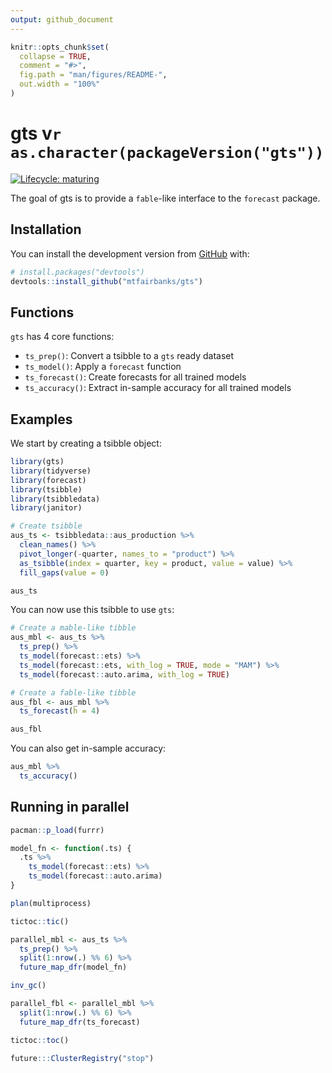 ```yaml
---
output: github_document
---
```


<!-- README.md is generated from README.Rmd. Please edit that file -->

```r
knitr::opts_chunk$set(
  collapse = TRUE,
  comment = "#>",
  fig.path = "man/figures/README-",
  out.width = "100%"
)
```

# gts v`r as.character(packageVersion("gts"))`

<!-- badges: start -->
[![Lifecycle: maturing](https://img.shields.io/badge/lifecycle-maturing-blue.svg)](https://www.tidyverse.org/lifecycle/#maturing)
<!-- badges: end -->

The goal of gts is to provide a `fable`-like interface to the `forecast` package.

## Installation

You can install the development version from [GitHub](https://github.com/) with:

``` r
# install.packages("devtools")
devtools::install_github("mtfairbanks/gts")
```
## Functions

`gts` has 4 core functions:

* `ts_prep()`: Convert a tsibble to a `gts` ready dataset
* `ts_model()`: Apply a `forecast` function
* `ts_forecast()`: Create forecasts for all trained models
* `ts_accuracy()`: Extract in-sample accuracy for all trained models

## Examples

We start by creating a tsibble object:

```r
library(gts)
library(tidyverse)
library(forecast)
library(tsibble)
library(tsibbledata)
library(janitor)

# Create tsibble
aus_ts <- tsibbledata::aus_production %>%
  clean_names() %>%
  pivot_longer(-quarter, names_to = "product") %>%
  as_tsibble(index = quarter, key = product, value = value) %>%
  fill_gaps(value = 0)

aus_ts
```

You can now use this tsibble to use `gts`:

```r
# Create a mable-like tibble
aus_mbl <- aus_ts %>%
  ts_prep() %>%
  ts_model(forecast::ets) %>%
  ts_model(forecast::ets, with_log = TRUE, mode = "MAM") %>%
  ts_model(forecast::auto.arima, with_log = TRUE)

# Create a fable-like tibble
aus_fbl <- aus_mbl %>%
  ts_forecast(h = 4)

aus_fbl
```

You can also get in-sample accuracy:
```r
aus_mbl %>%
  ts_accuracy()
```


## Running in parallel

```r
pacman::p_load(furrr)

model_fn <- function(.ts) {
  .ts %>%
    ts_model(forecast::ets) %>%
    ts_model(forecast::auto.arima)
}

plan(multiprocess)

tictoc::tic()

parallel_mbl <- aus_ts %>%
  ts_prep() %>%
  split(1:nrow(.) %% 6) %>%
  future_map_dfr(model_fn)

inv_gc()

parallel_fbl <- parallel_mbl %>%
  split(1:nrow(.) %% 6) %>%
  future_map_dfr(ts_forecast)

tictoc::toc()

future:::ClusterRegistry("stop")
```

